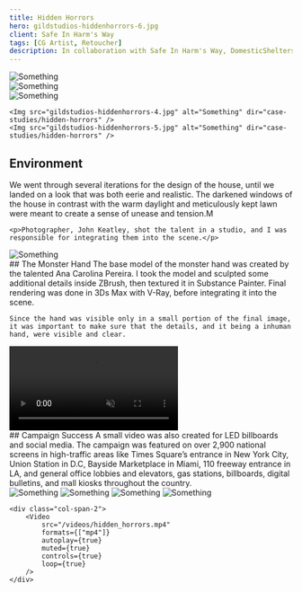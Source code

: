 ```yaml
---
title: Hidden Horrors
hero: gildstudios-hiddenhorrors-6.jpg
client: Safe In Harm's Way
tags: [CG Artist, Retoucher]
description: In collaboration with Safe In Harm's Way, DomesticShelters.org, and Neon agency, I crafted and retouched still and motion assets for a PSA campaign to raise awareness of domestic violence. I was responsible for creating an eerie environment in CGI, integrating talent into the scene, color grading, and retouching the final images.
---
```


<div class="grid grid-cols-2 gap-4 max-w-7xl mx-auto">
    <div class="col-span-2">
        <Img src="gildstudios-hiddenhorrors-1.jpg" alt="Something" dir="case-studies/hidden-horrors" />
    </div>
    <div class="col-span-2">
        <Img src="gildstudios-hiddenhorrors-2.jpg" alt="Something" dir="case-studies/hidden-horrors" />
    </div>
    <div class="col-span-2">
        <Img src="gildstudios-hiddenhorrors-3.jpg" alt="Something" dir="case-studies/hidden-horrors" />
    </div>

    <Img src="gildstudios-hiddenhorrors-4.jpg" alt="Something" dir="case-studies/hidden-horrors" />
    <Img src="gildstudios-hiddenhorrors-5.jpg" alt="Something" dir="case-studies/hidden-horrors" />
</div>

<div class="my-24">
    <h2 class="bg-gradient-to-r from-blue-500 to-orange-500 bg-clip-text text-transparent">Environment</h2>
    <p>We went through several iterations for the design of the house, until we landed on a look that was both eerie and realistic. The darkened windows of the house in contrast with the warm daylight and meticulously kept lawn were meant to create a sense of unease and tension.M</p>

    <p>Photographer, John Keatley, shot the talent in a studio, and I was responsible for integrating them into the scene.</p>
</div>

<div class="max-w-7xl mx-auto">
    <Img src="gildstudios-hiddenhorrors-6.jpg" alt="Something" dir="case-studies/hidden-horrors" />
</div>

<div class="my-24">
    ## The Monster Hand
    The base model of the monster hand was created by the talented Ana Carolina Pereira. I took the model and sculpted some additional details inside ZBrush, then textured it in Substance Painter. Final rendering was done in 3Ds Max with V-Ray, before integrating it into the scene.

    Since the hand was visible only in a small portion of the final image, it was important to make sure that the details, and it being a inhuman hand, were visible and clear.
</div>

<div class="max-w-7xl mx-auto">
    <Video
        src="/videos/hidden-horrors_hand-turntable.mp4"
        formats={["mp4"]}
        autoplay={true}
        muted={true}
        controls={true}
        loop={true}
    />
</div>

<div class="my-24">
    ## Campaign Success
    A small video was also created for LED billboards and social media. The campaign was featured on over 2,900 national screens in high-traffic areas like Times Square’s entrance in New York City, Union Station in D.C, Bayside Marketplace in Miami, 110 freeway entrance in LA, and general office lobbies and elevators, gas stations, billboards, digital bulletins, and mall kiosks throughout the country.
</div>

<div class="grid grid-cols-2 gap-4 max-w-7xl mx-auto">
    <Img src="gildstudios-hiddenhorrors-insitu-3.jpg" alt="Something" dir="case-studies/hidden-horrors" />
    <Img src="gildstudios-hiddenhorrors-insitu-4.jpg" alt="Something" dir="case-studies/hidden-horrors" />
    <Img src="gildstudios-hiddenhorrors-insitu-7.jpg" alt="Something" dir="case-studies/hidden-horrors" />
    <Img src="gildstudios-hiddenhorrors-insitu-8.jpg" alt="Something" dir="case-studies/hidden-horrors" />

    <div class="col-span-2">
        <Video
            src="/videos/hidden_horrors.mp4"
            formats={["mp4"]}
            autoplay={true}
            muted={true}
            controls={true}
            loop={true}
        />
    </div>
</div>